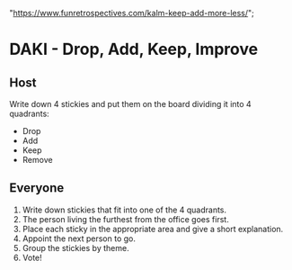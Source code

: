   "https://www.funretrospectives.com/kalm-keep-add-more-less/";

# DAKI - Drop, Add, Keep, Improve

## Host

Write down 4 stickies and put them on the board dividing it into 4 quadrants:

- Drop
- Add
- Keep
- Remove

## Everyone

1. Write down stickies that fit into one of the 4 quadrants.
2. The person living the furthest from the office goes first.
3. Place each sticky in the appropriate area and give a short explanation.
4. Appoint the next person to go.
5. Group the stickies by theme.
6. Vote!
